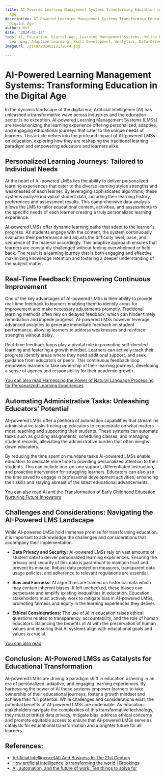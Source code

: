 ```yaml
---
title: AI-Powered Learning Management Systems Transforming Education in the Digital
  Age
description: AI-Powered Learning Management Systems Transforming Education in the
  Digital Age
author: Usf
date: '2024-01-12'
tags: AI, Education, Digital Age, Learning Management Systems, Online Learning, Personalized
  Learning, Adaptive Learning, Skill Development, Analytics, Data-Driven Insights
imageUrl: /pixa/20240117172644.jpg

---
```

# AI-Powered Learning Management Systems:  Transforming Education in the  Digital Age  #

In the dynamic landscape of the digital era, Artificial Intelligence (AI)  has unleashed a transformative wave  across industries and the education sector is no exception. AI-powered Learning Management Systems (LMSs) are revolutionizing the learning experience offering personalized,  adaptive, and  engaging educational journeys  that cater  to the unique needs of learners. This article delves  into the profound impact of AI-powered LMSs on education, exploring how they are  reshaping the traditional learning paradigm and empowering educators and learners alike.

## Personalized Learning Journeys: Tailored to Individual Needs ##
At the heart of AI-powered LMSs lies  the ability to deliver personalized learning experiences that cater to the diverse learning styles strengths and weaknesses of each learner. By leveraging sophisticated algorithms,  these systems analyze individual student data, including their learning history, preferences and  assessment results. This comprehensive data analysis allows the LMS to  tailor educational content, activities,  and  assessments to the  specific needs of each learner  creating a truly personalized learning experience.

AI-powered LMSs  offer dynamic  learning  paths  that adapt to  the learner's progress. As students engage with the content,  the system continuously evaluates their performance and adjusts the difficulty level, pace, and sequence of the material accordingly. This adaptive approach ensures that learners are constantly challenged without feeling overwhelmed or held back. The result is a learning journey that is both engaging and effective maximizing knowledge retention and fostering a deeper  understanding of the subject  matter.

## Real-Time Feedback: Empowering Continuous Improvement ##
One of the key  advantages of  AI-powered LMSs is their ability to provide real-time feedback to learners enabling them to identify areas for improvement and make necessary adjustments promptly. Traditional learning methods often rely  on delayed feedback, which can hinder  timely remediation and impede  progress. AI-powered LMSs  however leverage advanced analytics to generate immediate feedback  on student performance, allowing learners to address weaknesses and reinforce strengths without delay.

Real-time feedback loops play a pivotal role in promoting self-directed learning and fostering  a growth  mindset. Learners can actively track their  progress  identify areas where they need additional support, and seek guidance from  educators or peers.  This continuous feedback loop empowers learners to take ownership  of their learning journeys, developing a sense of agency and responsibility for  their academic growth.

[You can also read  Harnessing the Power of Natural Language Processing for  Personalized Learning Experiences](Harnessing%20the%20Power%20of%20Natural%20Language%20Processing%20for%20Personalized%20Learning%20Experiences)


## Automating Administrative Tasks: Unleashing Educators' Potential ##
AI-powered LMSs  offer a plethora of automation capabilities  that streamline administrative tasks freeing up educators to concentrate on what matters most: teaching and supporting their students. These systems can automate tasks such  as grading assignments, scheduling classes, and managing student records, alleviating the administrative burden that  often  weighs down  educators.

By reducing the time spent  on mundane tasks AI-powered LMSs enable educators  to dedicate more time to providing personalized attention to  their students. This can include one-on-one support, differentiated instruction,  and proactive intervention for struggling learners. Educators can  also use the time saved  to  engage in professional development activities, enhancing their skills and staying abreast of the latest educational advancements.

[You can also read AI and the Transformation  of  Early Childhood Education Nurturing Future Innovators](AI%20and%20the%20Transformation%20of%20Early%20Childhood%20Education%20Nurturing%20Future%20Innovators)


## Challenges and Considerations: Navigating the AI-Powered LMS Landscape ##

While AI-powered LMSs hold immense promise for transforming education, it is important to acknowledge the challenges and considerations that accompany their implementation.

* **Data Privacy and Security:** AI-powered LMSs rely on vast amounts of student data to deliver personalized learning experiences. Ensuring the privacy and security of this data is paramount  to maintain trust  and prevent its misuse.  Robust data protection measures, transparent  data usage policies, and adherence to relevant regulations are essential.

* **Bias and Fairness:** AI algorithms are trained on historical data which may contain inherent biases. If left unchecked, these biases can perpetuate and amplify existing inequalities in education. Education stakeholders must actively work to mitigate  bias in  AI-powered LMSs, promoting fairness and equity in the  learning experiences they deliver.

* **Ethical Considerations:** The  use of  AI in education raises ethical questions related to transparency, accountability, and the role of human educators. Balancing the benefits of AI with the  preservation of human values and  ensuring that AI systems align with  educational goals and  values is crucial.

[You  can also read ]()


## Conclusion: AI-Powered LMSs as  Catalysts for  Educational Transformation ##

AI-powered LMSs are driving a paradigm shift in education ushering in an era  of personalized, adaptive, and engaging learning experiences. By harnessing the power of AI these systems empower learners  to take ownership of their educational journeys, foster a growth mindset and achieve their full potential. While challenges and considerations exist, the  potential benefits of AI-powered LMSs are undeniable. As education stakeholders navigate the complexities of this transformative technology, they must prioritize data privacy, mitigate bias, address ethical concerns and promote equitable  access to ensure that AI-powered LMSs serve as catalysts for educational  transformation and a brighter future for all learners.

## References:
- [Artificial Intelligence(AI) And Business In The 21st Century](https://www.markercontent.com/articles/business/artificial-intelligenceai-and-business-in-the-21st-century-279591)
- [How artificial intelligence is transforming the world | Brookings](https://www.brookings.edu/articles/how-artificial-intelligence-is-transforming-the-world/)
- [AI, automation, and the future of work: Ten things to solve for](https://www.mckinsey.com/featured-insights/future-of-work/ai-automation-and-the-future-of-work-ten-things-to-solve-for)
